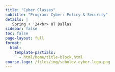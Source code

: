 ```yaml
---
title: "Cyber Classes"
subtitle: "Program: Cyber: Policy & Security"
details: |
   Spring • '24<br> UT Dallas
sidebar: false
toc: false
page-layout: full
format:
  html:
    template-partials:
      - html/home/title-block.html
course-logo: /files/img/sobolev-cyber-logo.png
---
```

<!--





::: {.grid .course-details}

::: {.g-col-12 .g-col-sm-12 .g-col-md-8}



### Teaching Team

#### Head Instructor

::: {.grid}

::: {.g-col-3}


![Link]()

:::

::: {.g-col-9}



- {{< fa user >}} &nbsp; [{{< var instructor.name >}}]({{< var instructor.url >}})
- {{< fa university >}} &nbsp; {{< var instructor.office >}}
- {{< fa envelope >}} &nbsp; <a href="mailto:{{< var instructor.email >}}">{{< var instructor.email >}}</a>
- {{< fa brands twitter >}} &nbsp; [{{< var instructor.twitter >}}](https://www.twitter.com/{{< var instructor.twitter >}})
- {{< fa calendar-check >}} &nbsp; [Schedule an appointment]({{< var instructor.appointment_url >}})

::: 

:::

#### Teaching Fellow

::: {.grid}

::: {.g-col-3}


![](files/img/mitsuru.jpg)
 
:::

::: {.g-col-9}



- {{< fa user >}} &nbsp; [Mitsuru Mukaigawara](https://www.mitsurumukaigawara.com)
- {{< fa envelope >}} &nbsp; <a href="mailto:mailto:mitsuru_mukaigawara@g.harvard.edu">mitsuru_mukaigawara@g.harvard.edu</a>


::: 

:::


:::


::: {.g-col-12 .g-col-md-4 .contact-policy}

### Course details

- {{< fa calendar >}} &nbsp; {{< var course.days >}}
- {{< fa calendar-alt >}} &nbsp; {{< var course.dates >}}
- {{< fa clock >}} &nbsp; {{< var course.time >}}
- {{< fa location-dot >}} &nbsp; {{< var course.location >}}
- {{< fa brands slack >}} &nbsp; [Slack]({{< var course.slack >}})

### Contacting us

{{< var instructor.contact_policy >}}
:::

:::

-->